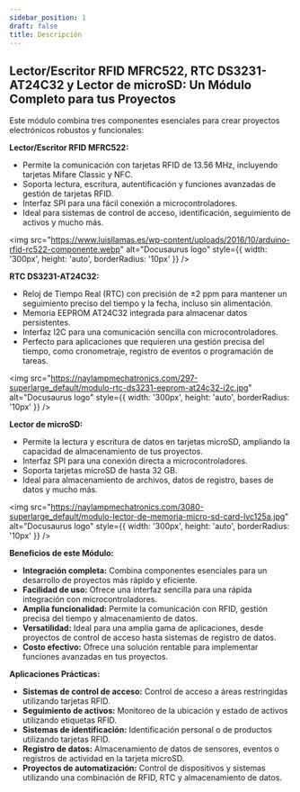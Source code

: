 ```yaml
---
sidebar_position: 1
draft: false
title: Descripción
---
```


## Lector/Escritor RFID MFRC522, RTC DS3231-AT24C32 y Lector de microSD: Un Módulo Completo para tus Proyectos

Este módulo combina tres componentes esenciales para crear proyectos electrónicos robustos y funcionales:

**Lector/Escritor RFID MFRC522:**

* Permite la comunicación con tarjetas RFID de 13.56 MHz, incluyendo tarjetas Mifare Classic y NFC.
* Soporta lectura, escritura, autentificación y funciones avanzadas de gestión de tarjetas RFID.
* Interfaz SPI para una fácil conexión a microcontroladores.
* Ideal para sistemas de control de acceso, identificación, seguimiento de activos y mucho más.

<img 
  src="https://www.luisllamas.es/wp-content/uploads/2016/10/arduino-rfid-rc522-componente.webp" 
  alt="Docusaurus logo" 
  style={{
    width: '300px',
    height: 'auto',
    borderRadius: '10px'
  }}
/>

**RTC DS3231-AT24C32:**

* Reloj de Tiempo Real (RTC) con precisión de ±2 ppm para mantener un seguimiento preciso del tiempo y la fecha, incluso sin alimentación.
* Memoria EEPROM AT24C32 integrada para almacenar datos persistentes.
* Interfaz I2C para una comunicación sencilla con microcontroladores.
* Perfecto para aplicaciones que requieren una gestión precisa del tiempo, como cronometraje, registro de eventos o programación de tareas.

<img 
  src="https://naylampmechatronics.com/297-superlarge_default/modulo-rtc-ds3231-eeprom-at24c32-i2c.jpg" 
  alt="Docusaurus logo" 
  style={{
    width: '300px',
    height: 'auto',
    borderRadius: '10px'
  }}
/>

**Lector de microSD:**

* Permite la lectura y escritura de datos en tarjetas microSD, ampliando la capacidad de almacenamiento de tus proyectos.
* Interfaz SPI para una conexión directa a microcontroladores.
* Soporta tarjetas microSD de hasta 32 GB.
* Ideal para almacenamiento de archivos, datos de registro, bases de datos y mucho más.


<img 
  src="https://naylampmechatronics.com/3080-superlarge_default/modulo-lector-de-memoria-micro-sd-card-lvc125a.jpg" 
  alt="Docusaurus logo" 
  style={{
    width: '300px',
    height: 'auto',
    borderRadius: '10px'
  }}
/>

**Beneficios de este Módulo:**

* **Integración completa:** Combina componentes esenciales para un desarrollo de proyectos más rápido y eficiente.
* **Facilidad de uso:** Ofrece una interfaz sencilla para una rápida integración con microcontroladores.
* **Amplia funcionalidad:** Permite la comunicación con RFID, gestión precisa del tiempo y almacenamiento de datos.
* **Versatilidad:** Ideal para una amplia gama de aplicaciones, desde proyectos de control de acceso hasta sistemas de registro de datos.
* **Costo efectivo:** Ofrece una solución rentable para implementar funciones avanzadas en tus proyectos.

**Aplicaciones Prácticas:**

* **Sistemas de control de acceso:** Control de acceso a áreas restringidas utilizando tarjetas RFID.
* **Seguimiento de activos:** Monitoreo de la ubicación y estado de activos utilizando etiquetas RFID.
* **Sistemas de identificación:** Identificación personal o de productos utilizando tarjetas RFID.
* **Registro de datos:** Almacenamiento de datos de sensores, eventos o registros de actividad en la tarjeta microSD.
* **Proyectos de automatización:** Control de dispositivos y sistemas utilizando una combinación de RFID, RTC y almacenamiento de datos.
